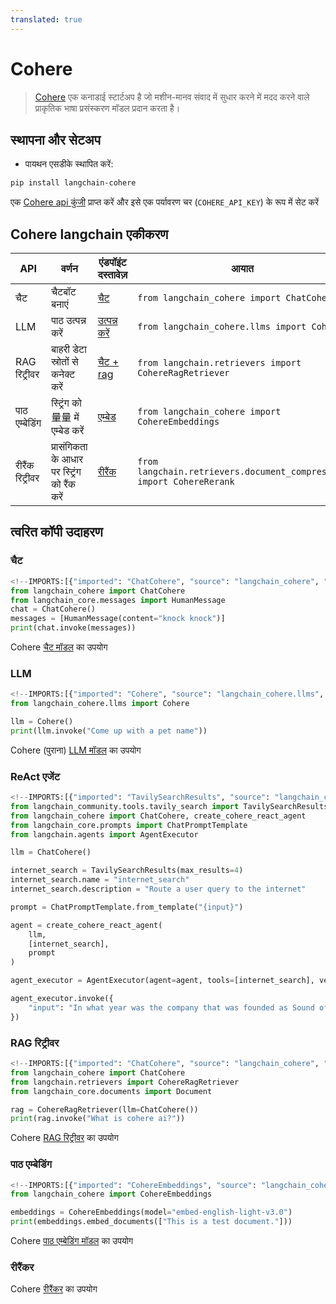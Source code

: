 ```yaml
---
translated: true
---
```


# Cohere

>[Cohere](https://cohere.ai/about) एक कनाडाई स्टार्टअप है जो मशीन-मानव संवाद में सुधार करने में मदद करने वाले प्राकृतिक भाषा प्रसंस्करण मॉडल प्रदान करता है।

## स्थापना और सेटअप

- पायथन एसडीके स्थापित करें:

```bash
pip install langchain-cohere
```

एक [Cohere api कुंजी](https://dashboard.cohere.ai/) प्राप्त करें और इसे एक पर्यावरण चर (`COHERE_API_KEY`) के रूप में सेट करें

## Cohere langchain एकीकरण

|API|वर्णन|एंडपॉइंट दस्तावेज़|आयात|उदाहरण उपयोग|
|---|---|---|---|---|
|चैट|चैटबॉट बनाएं|[चैट](https://docs.cohere.com/reference/chat)|`from langchain_cohere import ChatCohere`|[cohere.ipynb](/docs/integrations/chat/cohere)|
|LLM|पाठ उत्पन्न करें|[उत्पन्न करें](https://docs.cohere.com/reference/generate)|`from langchain_cohere.llms import Cohere`|[cohere.ipynb](/docs/integrations/llms/cohere)|
|RAG रिट्रीवर|बाहरी डेटा स्रोतों से कनेक्ट करें|[चैट + rag](https://docs.cohere.com/reference/chat)|`from langchain.retrievers import CohereRagRetriever`|[cohere.ipynb](/docs/integrations/retrievers/cohere)|
|पाठ एम्बेडिंग|स्ट्रिंग को量量 में एम्बेड करें|[एम्बेड](https://docs.cohere.com/reference/embed)|`from langchain_cohere import CohereEmbeddings`|[cohere.ipynb](/docs/integrations/text_embedding/cohere)|
|रीरैंक रिट्रीवर|प्रासंगिकता के आधार पर स्ट्रिंग को रैंक करें|[रीरैंक](https://docs.cohere.com/reference/rerank)|`from langchain.retrievers.document_compressors import CohereRerank`|[cohere.ipynb](/docs/integrations/retrievers/cohere-reranker)|

## त्वरित कॉपी उदाहरण

### चैट

```python
<!--IMPORTS:[{"imported": "ChatCohere", "source": "langchain_cohere", "docs": "https://api.python.langchain.com/en/latest/chat_models/langchain_cohere.chat_models.ChatCohere.html", "title": "Cohere"}, {"imported": "HumanMessage", "source": "langchain_core.messages", "docs": "https://api.python.langchain.com/en/latest/messages/langchain_core.messages.human.HumanMessage.html", "title": "Cohere"}]-->
from langchain_cohere import ChatCohere
from langchain_core.messages import HumanMessage
chat = ChatCohere()
messages = [HumanMessage(content="knock knock")]
print(chat.invoke(messages))
```

Cohere [चैट मॉडल](/docs/integrations/chat/cohere) का उपयोग

### LLM

```python
<!--IMPORTS:[{"imported": "Cohere", "source": "langchain_cohere.llms", "docs": "https://api.python.langchain.com/en/latest/llms/langchain_cohere.llms.Cohere.html", "title": "Cohere"}]-->
from langchain_cohere.llms import Cohere

llm = Cohere()
print(llm.invoke("Come up with a pet name"))
```

Cohere (पुराना) [LLM मॉडल](/docs/integrations/llms/cohere) का उपयोग

### ReAct एजेंट

```python
<!--IMPORTS:[{"imported": "TavilySearchResults", "source": "langchain_community.tools.tavily_search", "docs": "https://api.python.langchain.com/en/latest/tools/langchain_community.tools.tavily_search.tool.TavilySearchResults.html", "title": "Cohere"}, {"imported": "ChatCohere", "source": "langchain_cohere", "docs": "https://api.python.langchain.com/en/latest/chat_models/langchain_cohere.chat_models.ChatCohere.html", "title": "Cohere"}, {"imported": "create_cohere_react_agent", "source": "langchain_cohere", "docs": "https://api.python.langchain.com/en/latest/react_multi_hop/langchain_cohere.react_multi_hop.agent.create_cohere_react_agent.html", "title": "Cohere"}, {"imported": "ChatPromptTemplate", "source": "langchain_core.prompts", "docs": "https://api.python.langchain.com/en/latest/prompts/langchain_core.prompts.chat.ChatPromptTemplate.html", "title": "Cohere"}, {"imported": "AgentExecutor", "source": "langchain.agents", "docs": "https://api.python.langchain.com/en/latest/agents/langchain.agents.agent.AgentExecutor.html", "title": "Cohere"}]-->
from langchain_community.tools.tavily_search import TavilySearchResults
from langchain_cohere import ChatCohere, create_cohere_react_agent
from langchain_core.prompts import ChatPromptTemplate
from langchain.agents import AgentExecutor

llm = ChatCohere()

internet_search = TavilySearchResults(max_results=4)
internet_search.name = "internet_search"
internet_search.description = "Route a user query to the internet"

prompt = ChatPromptTemplate.from_template("{input}")

agent = create_cohere_react_agent(
    llm,
    [internet_search],
    prompt
)

agent_executor = AgentExecutor(agent=agent, tools=[internet_search], verbose=True)

agent_executor.invoke({
    "input": "In what year was the company that was founded as Sound of Music added to the S&P 500?",
})
```

### RAG रिट्रीवर

```python
<!--IMPORTS:[{"imported": "ChatCohere", "source": "langchain_cohere", "docs": "https://api.python.langchain.com/en/latest/chat_models/langchain_cohere.chat_models.ChatCohere.html", "title": "Cohere"}, {"imported": "CohereRagRetriever", "source": "langchain.retrievers", "docs": "https://api.python.langchain.com/en/latest/retrievers/langchain_community.retrievers.cohere_rag_retriever.CohereRagRetriever.html", "title": "Cohere"}, {"imported": "Document", "source": "langchain_core.documents", "docs": "https://api.python.langchain.com/en/latest/documents/langchain_core.documents.base.Document.html", "title": "Cohere"}]-->
from langchain_cohere import ChatCohere
from langchain.retrievers import CohereRagRetriever
from langchain_core.documents import Document

rag = CohereRagRetriever(llm=ChatCohere())
print(rag.invoke("What is cohere ai?"))
```

Cohere [RAG रिट्रीवर](/docs/integrations/retrievers/cohere) का उपयोग

### पाठ एम्बेडिंग

```python
<!--IMPORTS:[{"imported": "CohereEmbeddings", "source": "langchain_cohere", "docs": "https://api.python.langchain.com/en/latest/embeddings/langchain_cohere.embeddings.CohereEmbeddings.html", "title": "Cohere"}]-->
from langchain_cohere import CohereEmbeddings

embeddings = CohereEmbeddings(model="embed-english-light-v3.0")
print(embeddings.embed_documents(["This is a test document."]))
```

Cohere [पाठ एम्बेडिंग मॉडल](/docs/integrations/text_embedding/cohere) का उपयोग

### रीरैंकर

Cohere [रीरैंकर](/docs/integrations/retrievers/cohere-reranker) का उपयोग
